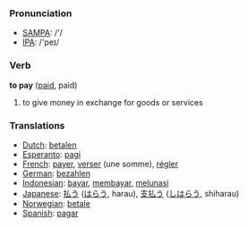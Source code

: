 === Pronunciation ===
*[[w:SAMPA|SAMPA]]: /'/
*[[w:IPA|IPA]]: /'peɪ/

=== Verb ===

'''to pay''' ([[paid]], paid)

# to give money in exchange for goods or services

=== Translations ===
*[[Dutch]]: [[betalen]]
*[[Esperanto]]: [[pagi]]
*[[French]]: [[payer]], [[verser]] (une somme), [[régler]]
*[[German]]: [[bezahlen]]
*[[Indonesian]]: [[bayar]], [[bayar|membayar]], [[lunas|melunasi]]
*[[Japanese]]: [[払う]] ([[はらう]], harau), [[支払う]] ([[しはらう]], shiharau)
*[[Norwegian]]: [[betale]]
*[[Spanish]]: [[pagar]]